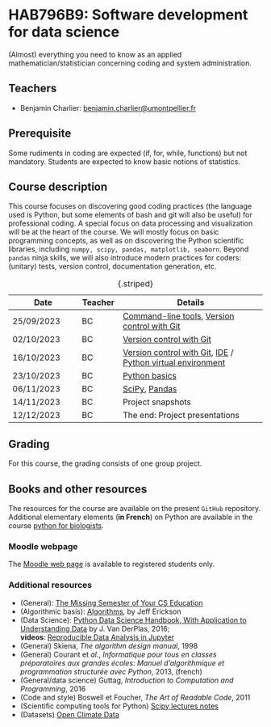 # HAB796B9: Software development for data science

(Almost) everything you need to know as an applied mathematician/statistician concerning coding and system administration.

## Teachers

- Benjamin Charlier: [benjamin.charlier@umontpellier.fr](mailto:benjamin.charlier@umontpellier.fr)


## Prerequisite

Some rudiments in coding are expected (if, for, while, functions) but not mandatory. Students are expected to know basic notions of statistics.

## Course description

This course focuses on discovering good coding practices (the language used is Python, but some elements of bash and git will also be useful) for professional coding.
A special focus on data processing and visualization will be at the heart of the course.
We will mostly focus on basic programming concepts, as well as on discovering the Python scientific libraries, including ```numpy, scipy, pandas, matplotlib, seaborn```.
Beyond `pandas` ninja skills, we will also introduce modern practices for coders: (unitary) tests, version control, documentation generation, etc.

|Date      |Teacher |Details |
|----------|------|---------------------|
|25/09/2023|BC    |[Command-line tools](Courses/Bash/tp.qmd), [Version control with Git](Courses/Git/tp.qmd)|
|02/10/2023|BC    |[Version control with Git](Courses/Git/tp.qmd)|
|16/10/2023|BC    |[Version control with Git](Courses/Git/tp.qmd), [IDE](Courses/IDE/tp.qmd) / [Python virtual environment](Courses/Venv/tp.qmd)         |
|23/10/2023|BC    |[Python basics](https://python.sdv.univ-paris-diderot.fr/)|
|06/11/2023|BC    |[SciPy](Courses/ScipyNumpy/tp.qmd), [Pandas](Courses/Pandas/pandas_titanic.qmd)|
|14/11/2023|BC    |Project snapshots |
|12/12/2023|BC    |The end: Project presentations |
:  {.striped}


## Grading

For this course, the grading consists of one group project.

## Books and other resources

The resources for the course are available on the present `GitHub` repository. Additional elementary elements (**in French**) on Python are available in the course [python for biologists](https://python.sdv.univ-paris-diderot.fr/).

### Moodle webpage

The [Moodle web page](https://moodle.umontpellier.fr/course/view.php?id=28921) is available to registered students only.

### Additional resources

*  (General): [The Missing Semester of Your CS Education](https://missing.csail.mit.edu/)
*  (Algorithmic basis): [Algorithms](https://jeffe.cs.illinois.edu/teaching/algorithms/#book), by Jeff Erickson
*  (Data Science): [Python Data Science Handbook, With Application to Understanding Data](https://jakevdp.github.io/PythonDataScienceHandbook/) by J. Van DerPlas, 2016;<br>
 **videos**: [Reproducible Data Analysis in Jupyter](http://jakevdp.github.io/blog/2017/03/03/reproducible-data-analysis-in-jupyter/)
*  (General) Skiena, *The algorithm design manual*, 1998
*  (General) Courant et *al.*, *Informatique pour tous en classes préparatoires aux grandes écoles: Manuel d'algorithmique et programmation structurée avec Python*, 2013, (french)
*  (General/data science) Guttag, *Introduction to Computation and Programming*,
2016
*  (Code and style) Boswell et Foucher, *The Art of Readable Code*, 2011
*  (Scientific computing tools for Python) [Scipy lectures notes](http://www.scipy-lectures.org/)
*  (Datasets) [Open Climate Data](http://openclimatedata.net/)
